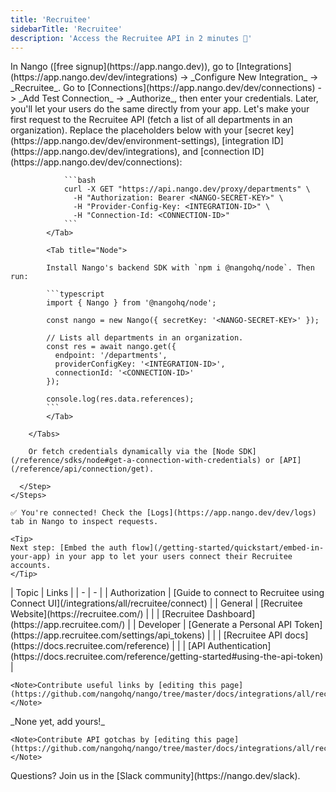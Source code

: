 ```yaml
---
title: 'Recruitee'
sidebarTitle: 'Recruitee'
description: 'Access the Recruitee API in 2 minutes 💨'
---
```


<Tabs>
  <Tab title="🚀 Quickstart">
    <Steps>
      <Step title="Create an integration">
        In Nango ([free signup](https://app.nango.dev)), go to [Integrations](https://app.nango.dev/dev/integrations) -> _Configure New Integration_ -> _Recruitee_.
      </Step>
      <Step title="Authorize Recruitee">
        Go to [Connections](https://app.nango.dev/dev/connections) -> _Add Test Connection_ -> _Authorize_, then enter your credentials. Later, you'll let your users do the same directly from your app.
      </Step>
      <Step title="Call the Recruitee API">
        Let's make your first request to the Recruitee API (fetch a list of all departments in an organization). Replace the placeholders below with your [secret key](https://app.nango.dev/dev/environment-settings), [integration ID](https://app.nango.dev/dev/integrations), and [connection ID](https://app.nango.dev/dev/connections):
        <Tabs>
            <Tab title="cURL">

                ```bash
                curl -X GET "https://api.nango.dev/proxy/departments" \
                  -H "Authorization: Bearer <NANGO-SECRET-KEY>" \
                  -H "Provider-Config-Key: <INTEGRATION-ID>" \
                  -H "Connection-Id: <CONNECTION-ID>"
                ```
            </Tab>

            <Tab title="Node">

            Install Nango's backend SDK with `npm i @nangohq/node`. Then run:

            ```typescript
            import { Nango } from '@nangohq/node';

            const nango = new Nango({ secretKey: '<NANGO-SECRET-KEY>' });

            // Lists all departments in an organization.
            const res = await nango.get({
              endpoint: '/departments',
              providerConfigKey: '<INTEGRATION-ID>',
              connectionId: '<CONNECTION-ID>'
            });

            console.log(res.data.references);
            ```
            </Tab>

        </Tabs>

        Or fetch credentials dynamically via the [Node SDK](/reference/sdks/node#get-a-connection-with-credentials) or [API](/reference/api/connection/get).

      </Step>
    </Steps>

    ✅ You're connected! Check the [Logs](https://app.nango.dev/dev/logs) tab in Nango to inspect requests.

    <Tip>
    Next step: [Embed the auth flow](/getting-started/quickstart/embed-in-your-app) in your app to let your users connect their Recruitee accounts.
    </Tip>
  </Tab>
  <Tab title="🔗 Useful links">
    | Topic | Links | 
    | - | - | 
    | Authorization | [Guide to connect to Recruitee using Connect UI](/integrations/all/recruitee/connect) |
    | General | [Recruitee Website](https://recruitee.com/) |
    | | [Recruitee Dashboard](https://app.recruitee.com/) |
    | Developer | [Generate a Personal API Token](https://app.recruitee.com/settings/api_tokens) |
    | | [Recruitee API docs](https://docs.recruitee.com/reference) |
    | | [API Authentication](https://docs.recruitee.com/reference/getting-started#using-the-api-token) |

    <Note>Contribute useful links by [editing this page](https://github.com/nangohq/nango/tree/master/docs/integrations/all/recruitee.mdx)</Note>
  </Tab>
  <Tab title="🚨 API gotchas">
      _None yet, add yours!_

    <Note>Contribute API gotchas by [editing this page](https://github.com/nangohq/nango/tree/master/docs/integrations/all/recruitee.mdx)</Note>
  </Tab>
</Tabs>

<Info>
    Questions? Join us in the [Slack community](https://nango.dev/slack).
</Info>